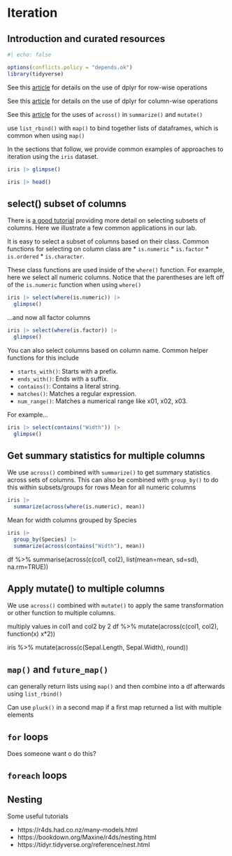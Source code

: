 # Iteration

## Introduction and curated resources
```r
#| echo: false

options(conflicts.policy = "depends.ok")
library(tidyverse)
```

See this [article](https://dplyr.tidyverse.org/dev/articles/rowwise.html) for details on the use of dplyr for row-wise operations

See this [article](https://dplyr.tidyverse.org/dev/articles/colwise.html) for details on the use of dplyr for column-wise operations

See this [article](https://dplyr.tidyverse.org/reference/across.html) for the uses of `across()` in `summarize()` and `mutate()`

use `list_rbind()` with `map()` to bind together lists of dataframes, which is common when using `map()`

In the sections that follow, we provide common examples of approaches to iteration using the `iris` dataset.

```r
iris |> glimpse()

iris |> head()
```

## select() subset of columns

There is [a good tutorial](https://dplyr.tidyverse.org/reference/select.html) providing more detail on selecting subsets of columns.  Here we illustrate a few common applications in our lab.

It is easy to select a subset of columns based on their class.  Common functions for selecting on column class are 
* `is.numeric`
* `is.factor`
* `is.ordered`
* `is.character`.  

These class functions are used inside of the `where()` function. For example, here we select all numeric columns.  Notice that the parentheses are left off of the `is.numeric` function when using `where()`
```r
iris |> select(where(is.numeric)) |> 
  glimpse()
```

...and now all factor columns
```r
iris |> select(where(is.factor)) |> 
  glimpse()
```

You can also select columns based on column name. Common helper functions for this include 

* `starts_with()`: Starts with a prefix.
* `ends_with()`: Ends with a suffix.
* `contains()`: Contains a literal string.
* `matches()`: Matches a regular expression.
* `num_range()`: Matches a numerical range like x01, x02, x03.

For example...
```r
iris |> select(contains("Width")) |> 
  glimpse()
```


## Get summary statistics for multiple columns

We use `across()` combined with `summarize()` to get summary statistics across sets of columns. This can also be combined with `group_by()` to do this within subsets/groups for rows
Mean for all numeric columns

```r
iris |> 
  summarize(across(where(is.numeric), mean))
```

Mean for width columns grouped by Species
```r
iris |> 
  group_by(Species) |> 
  summarize(across(contains("Width"), mean))
```


df %>%
  summarise(across(c(col1, col2), list(mean=mean, sd=sd), na.rm=TRUE))
  
  
## Apply mutate() to multiple columns

We use `across()` combined with `mutate()` to apply the same transformation or other function to multiple columns.


multiply values in col1 and col2 by 2
df %>% 
  mutate(across(c(col1, col2), function(x) x*2))

iris %>%
  mutate(across(c(Sepal.Length, Sepal.Width), round))
  

## `map()` and `future_map()`

can generally return lists using `map()` and then combine into a df afterwards using `list_rbind()`

Can use `pluck()` in a second map if a first map returned a list with multiple elements

## `for` loops

Does someone want o do this?

## `foreach` loops


## Nesting

Some useful tutorials

* https://r4ds.had.co.nz/many-models.html
* https://bookdown.org/Maxine/r4ds/nesting.html
* https://tidyr.tidyverse.org/reference/nest.html
